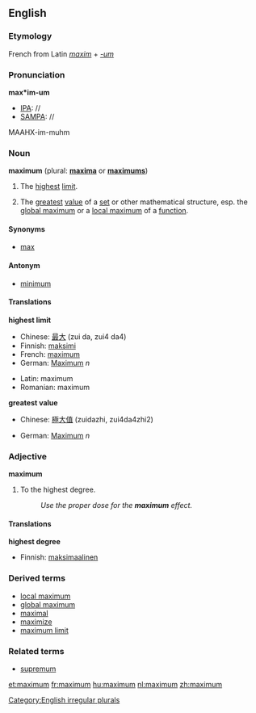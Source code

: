 ==English==

===Etymology===
French from Latin ''[[maxim]]'' + ''[[-um]]''

===Pronunciation===
'''max*im-um'''
*[[IPA]]: //
*[[SAMPA]]: //
MAAHX-im-muhm

===Noun===
'''maximum''' (plural: '''[[maxima]]''' or '''[[maximums]]''')

# The [[high|highest]] [[limit]].
# {{mathematics}} The [[great]]est [[value]] of a [[set]] or other mathematical structure, esp. the [[global maximum]] or a [[local maximum]] of a [[function]].

====Synonyms====
*[[max]]

====Antonym====
*[[minimum]]

====Translations====
'''highest limit'''
{{top}}
*Chinese: [[最]][[大]] (zui da, zui4 da4)
*Finnish: [[maksimi]]
*French: [[maximum'French|maximum]]
*German: [[Maximum]] ''n''
{{mid}}
*Latin: maximum
*Romanian: maximum
{{bottom}}

'''greatest value'''
{{top}}
*Chinese: [[極]][[大]][[值]] (zuidazhi, zui4da4zhi2)
{{mid}}
*German: [[Maximum]] ''n''
{{bottom}}

===Adjective===
'''maximum'''
# To the highest degree.
#: ''Use the proper dose for the '''maximum''' effect.''

====Translations====
'''highest degree'''
{{top}}
*Finnish: [[maksimaalinen]]
{{mid}}
{{bottom}}

===Derived terms===
*[[local maximum]]
*[[global maximum]]
*[[maximal]]
*[[maximize]]
*[[maximum limit]]

===Related terms===
*[[supremum]]

[[Category:English irregular plurals]]

[[et:maximum]]
[[fr:maximum]]
[[hu:maximum]]
[[nl:maximum]]
[[zh:maximum]]